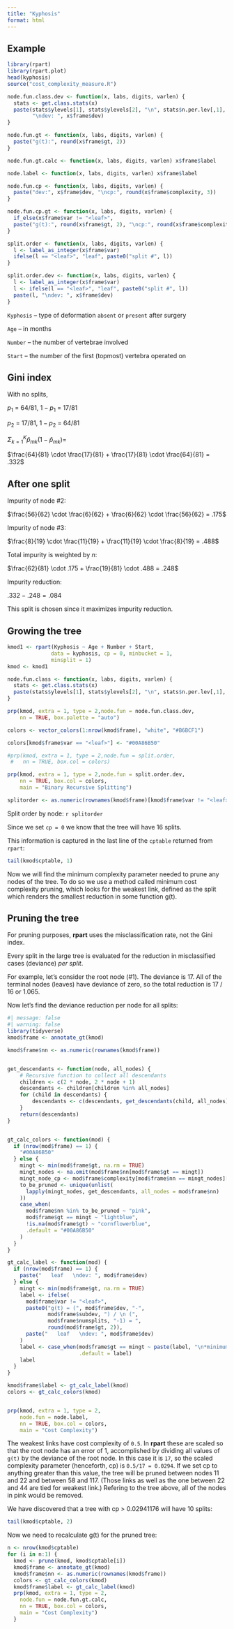 ```yaml
---
title: "Kyphosis"
format: html
---
```

## Example

```r
library(rpart)
library(rpart.plot)
head(kyphosis)
source("cost_complexity_measure.R")
```

```r
node.fun.class.dev <- function(x, labs, digits, varlen) {
  stats <- get.class.stats(x)
  paste(stats$ylevels[1], stats$ylevels[2], "\n", stats$n.per.lev[,1], "      ", stats$n.per.lev[,2], 
        "\ndev: ", x$frame$dev)    
}

node.fun.gt <- function(x, labs, digits, varlen) {
  paste("g(t):", round(x$frame$gt, 2))
}

node.fun.gt.calc <- function(x, labs, digits, varlen) x$frame$label

node.label <- function(x, labs, digits, varlen) x$frame$label

node.fun.cp <- function(x, labs, digits, varlen) {
  paste("dev:", x$frame$dev, "\ncp:", round(x$frame$complexity, 3))
}

node.fun.cp.gt <- function(x, labs, digits, varlen) {
  if_else(x$frame$var != "<leaf>",
  paste("g(t):", round(x$frame$gt, 2), "\ncp:", round(x$frame$complexity, 2)), "leaf")
}

split.order <- function(x, labs, digits, varlen) {
  l <- label_as_integer(x$frame$var)
  ifelse(l == "<leaf>", "leaf", paste0("split #", l))
}

split.order.dev <- function(x, labs, digits, varlen) {
  l <- label_as_integer(x$frame$var)
  l <- ifelse(l == "<leaf>", "leaf", paste0("split #", l))
  paste(l, "\ndev: ", x$frame$dev)
}
```



::: {.pt7}

`Kyphosis` -- type of deformation `absent` or `present` after surgery

`Age` -- in months

`Number` -- the number of vertebrae involved

`Start` -- the number of the first (topmost) vertebra operated on

:::



## Gini index


With no splits,

$p_1$ = 64/81, $1 - p_1$ = 17/81

$p_2$ = 17/81, $1 - p_2$ = 64/81


$\Sigma_{k=1}^K \hat{p}_{mk}(1-\hat{p}_{mk}) =$

$\frac{64}{81} \cdot \frac{17}{81} + \frac{17}{81} \cdot \frac{64}{81} = .332$

## After one split

Impurity of node #2:

$\frac{56}{62} \cdot \frac{6}{62} + \frac{6}{62} \cdot \frac{56}{62} = .175$

Impurity of node #3:

$\frac{8}{19} \cdot \frac{11}{19} + \frac{11}{19} \cdot \frac{8}{19} = .488$

Total impurity is weighted by $n$:

$\frac{62}{81} \cdot .175 + \frac{19}{81} \cdot .488 = .248$

Impurity reduction: 

$.332 - .248 = .084$


This split is chosen since it maximizes impurity reduction.

## Growing the tree

```r
kmod1 <- rpart(Kyphosis ~ Age + Number + Start,
              data = kyphosis, cp = 0, minbucket = 1,
              minsplit = 1)
kmod <- kmod1

node.fun.class <- function(x, labs, digits, varlen) {
  stats <- get.class.stats(x)
  paste(stats$ylevels[1], stats$ylevels[2], "\n", stats$n.per.lev[,1], "      ", stats$n.per.lev[,2])    
}

prp(kmod, extra = 1, type = 2,node.fun = node.fun.class.dev, 
    nn = TRUE, box.palette = "auto")

colors <- vector_colors(1:nrow(kmod$frame), "white", "#B6BCF1")

colors[kmod$frame$var == "<leaf>"] <- "#00A86B50"

#prp(kmod, extra = 1, type = 2,node.fun = split.order,
 #   nn = TRUE, box.col = colors)

prp(kmod, extra = 1, type = 2,node.fun = split.order.dev, 
    nn = TRUE, box.col = colors,
    main = "Binary Recursive Splitting")

splitorder <- as.numeric(rownames(kmod$frame)[kmod$frame$var != "<leaf>"])
```

Split order by node: `r splitorder`

Since we set `cp = 0` we know that the tree will have 16 splits.

This information is captured in the last line of the `cptable` returned from `rpart`:

```r
tail(kmod$cptable, 1)
```


Now we will find the minimum complexity parameter needed to prune any nodes of the tree. To do so we use a method called minimum cost complexity pruning, which looks for the weakest link, defined as the split which renders the smallest reduction in some function g(t). 


## Pruning the tree

For pruning purposes, **rpart** uses the misclassification rate, not the Gini index.

Every split in the large tree is evaluated for the reduction in misclassified cases (deviance) *per split*. 

For example, let's consider the root node (#1). The deviance is 17.  All of the terminal nodes (leaves) have deviance of zero, so the total reduction is 17 / 16 or 1.065. 

Now let's find the deviance reduction per node for all splits:


```r
#| message: false
#| warning: false
library(tidyverse)
kmod$frame <- annotate_gt(kmod)

kmod$frame$nn <- as.numeric(rownames(kmod$frame))


get_descendants <- function(node, all_nodes) {
    # Recursive function to collect all descendants
    children <- c(2 * node, 2 * node + 1)
    descendants <- children[children %in% all_nodes]
    for (child in descendants) {
        descendants <- c(descendants, get_descendants(child, all_nodes))
    }
    return(descendants)
}


gt_calc_colors <- function(mod) {
  if (nrow(mod$frame) == 1) {
    "#00A86B50"
  } else {
    mingt <- min(mod$frame$gt, na.rm = TRUE)
    mingt_nodes <- na.omit(mod$frame$nn[mod$frame$gt == mingt])
    mingt_node_cp <- mod$frame$complexity[mod$frame$nn == mingt_nodes][1]
    to_be_pruned <- unique(unlist(
      lapply(mingt_nodes, get_descendants, all_nodes = mod$frame$nn)
    ))
    case_when(
      mod$frame$nn %in% to_be_pruned ~ "pink",
      mod$frame$gt == mingt ~ "lightblue",
      !is.na(mod$frame$gt) ~ "cornflowerblue",
      .default = "#00A86B50"
    )
  }
}

gt_calc_label <- function(mod) {
  if (nrow(mod$frame) == 1) {
    paste("   leaf   \ndev: ", mod$frame$dev)
  } else {
    mingt <- min(mod$frame$gt, na.rm = TRUE)
    label <- ifelse(
      mod$frame$var != "<leaf>",
      paste0("g(t) = (", mod$frame$dev, "-",
             mod$frame$subdev, ") / \n (",
             mod$frame$numsplits, "-1) = ",
             round(mod$frame$gt, 2)),
      paste("   leaf   \ndev: ", mod$frame$dev)
    )
    label <- case_when(mod$frame$gt == mingt ~ paste(label, "\n*minimum"),
                       .default = label)
    label
  }
}

kmod$frame$label <- gt_calc_label(kmod)
colors <- gt_calc_colors(kmod)


prp(kmod, extra = 1, type = 2,
    node.fun = node.label, 
    nn = TRUE, box.col = colors,
    main = "Cost Complexity")
```

The weakest links have cost complexity of `0.5`. In **rpart** these are scaled so that the root node has an error of 1, accomplished by dividing all values of `g(t)` by the deviance of the root node. In this case it is `17`, so the scaled complexity parameter (henceforth, cp) is `0.5/17 = 0.0294`. If we set cp to anything greater than this value, the tree will be pruned between nodes 11 and 22 and between 58 and 117. (Those links as well as the one between 22 and 44 are tied for weakest link.) Refering to the tree above, all of the nodes in pink would be removed.

We have discovered that a tree with cp > 0.02941176 will have 10 splits:

```r
tail(kmod$cptable, 2)
```

Now we need to recalculate g(t) for the pruned tree:

```r
n <- nrow(kmod$cptable)
for (i in n:1) {
  kmod <- prune(kmod, kmod$cptable[i])
  kmod$frame <- annotate_gt(kmod)
  kmod$frame$nn <- as.numeric(rownames(kmod$frame))
  colors <- gt_calc_colors(kmod)
  kmod$frame$label <- gt_calc_label(kmod)
  prp(kmod, extra = 1, type = 2,
    node.fun = node.fun.gt.calc, 
    nn = TRUE, box.col = colors,
    main = "Cost Complexity")
  }
```

